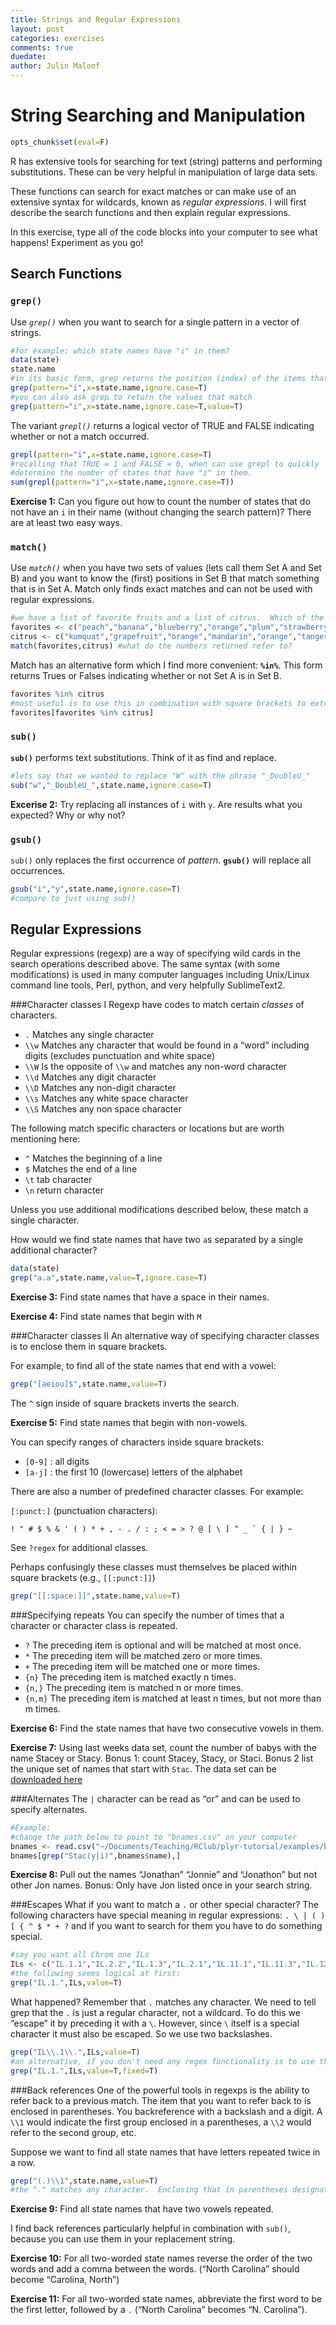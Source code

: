 ```yaml
---
title: Strings and Regular Expressions
layout: post
categories: exercises
comments: true
duedate:
author: Julin Maloof
---
```


String Searching and Manipulation
========================================================

```r
opts_chunk$set(eval=F)
```


R has extensive tools for searching for text (string) patterns and performing substitutions.  These can be very helpful in manipulation of large data sets.

These functions can search for exact matches or can make use of an extensive syntax for wildcards, known as *regular expressions*.  I will first describe the search functions and then explain regular expressions.

In this exercise, type all of the code blocks into your computer to see what happens!  Experiment as you go!

Search Functions
----------------

### `grep()`
Use *`grep()`* when you want to search for a single pattern in a vector of strings.

```r
#for example: which state names have "i" in them?
data(state)
state.name
#in its basic form, grep returns the position (index) of the items that match the pattern.
grep(pattern="i",x=state.name,ignore.case=T)
#you can also ask grep to return the values that match
grep(pattern="i",x=state.name,ignore.case=T,value=T)
```

The variant *`grepl()`* returns a logical vector of TRUE and FALSE indicating whether or not a match occurred.

```r
grepl(pattern="i",x=state.name,ignore.case=T)
#recalling that TRUE = 1 and FALSE = 0, when can use grepl to quickly
#determine the number of states that have "i" in them.
sum(grepl(pattern="i",x=state.name,ignore.case=T))
```

**Exercise 1:** Can you figure out how to count the number of states that do not have an `i` in their name (without changing the search pattern)?  There are at least two easy ways.

### `match()`
Use *`match()`* when you have two sets of values (lets call them Set A and Set B) and you want to know the (first) positions in Set B that match something that is in Set A.  Match only finds exact matches and can not be used with regular expressions.

```r
#we have a list of favorite fruits and a list of citrus.  Which of the favorites are citrus?
favorites <- c("peach","banana","blueberry","orange","plum","strawberry","mandarin")
citrus <- c("kumquat","grapefruit","orange","mandarin","orange","tangerine","tangelo","lemon","lime")
match(favorites,citrus) #what do the numbers returned refer to?
```

Match has an alternative form which I find more convenient: **`%in%`**.  This form returns Trues or Falses indicating whether or not Set A is in Set B.

```r
favorites %in% citrus
#most useful is to use this in combination with square brackets to extract
favorites[favorites %in% citrus]
```

### `sub()`
**`sub()`** performs text substitutions.  Think of it as find and replace.

```r
#lets say that we wanted to replace "W" with the phrase "_DoubleU_"
sub("w","_DoubleU_",state.name,ignore.case=T)
```

**Excerise 2:** Try replacing all instances of `i` with `y`.  Are results what you expected? Why or why not?

### `gsub()`
`sub()` only replaces the first occurrence of *pattern*.  **`gsub()`** will replace all occurrences.

```r
gsub("i","y",state.name,ignore.case=T)
#compare to just using sub()
```

Regular Expressions
-------------------
Regular expressions (regexp) are a way of specifying wild cards in the search operations described above. The same syntax (with some modifications) is used in many computer languages including Unix/Linux command line tools, Perl, python, and very helpfully SublimeText2.

###Character classes I
Regexp have codes to match certain _classes_ of characters.

* `.`  Matches any single character
* `\\w` Matches any character that would be found in a "word" including digits (excludes punctuation and white space)
* `\\W` Is the opposite of `\\w` and matches any non-word character
* `\\d` Matches any digit character
* `\\D` Matches any non-digit character
* `\\s` Matches any white space character
* `\\S` Matches any non space character

The following match specific characters or locations but are worth mentioning here:

* `^`  Matches the beginning of a line
* `$`  Matches the end of a line
* `\t` tab character
* `\n` return character

Unless you use additional modifications described below, these match a single character.

How would we find state names that have two `a`s separated by a single additional character?

```r
data(state)
grep("a.a",state.name,value=T,ignore.case=T)
```

**Exercise 3:** Find state names that have a space in their names.

**Exercise 4:** Find state names that begin with `M`

###Character classes II
An alternative way of specifying character classes is to enclose them in square brackets.

For example, to find all of the state names that end with a vowel:

```r
grep("[aeiou]$",state.name,value=T)
```

The `^` sign inside of square brackets inverts the search.

**Exercise 5:** Find state names that begin with non-vowels.

You can specify ranges of characters inside square brackets:

* `[0-9]` : all digits
* `[a-j]` : the first 10 (lowercase) letters of the alphabet

There are also a number of predefined character classes.  For example:

`[:punct:]` (punctuation characters):

    ! " # $ % & ' ( ) * + , - . / : ; < = > ? @ [ \ ] ^ _ ` { | } ~

See `?regex` for additional classes.

Perhaps confusingly these classes must themselves be placed within square brackets (e.g., `[[:punct:]]`)

```r
grep("[[:space:]]",state.name,value=T)
```

###Specifying repeats
You can specify the number of times that a character or character class is repeated.

* `?`     The preceding item is optional and will be matched at most once.
* `*`     The preceding item will be matched zero or more times.
* `+`     The preceding item will be matched one or more times.
* `{n}`   The preceding item is matched exactly n times.
* `{n,}`  The preceding item is matched n or more times.
* `{n,m}` The preceding item is matched at least n times, but not more than m times.

**Exercise 6:** Find the state names that have two consecutive vowels in them.

**Exercise 7:** Using last weeks data set, count the number of babys with the name Stacey or Stacy.  Bonus 1: count Stacey, Stacy, or Staci.  Bonus 2 list the unique set of names that start with `Stac`.  The data set can be [downloaded here](http://plyr.had.co.nz/09-user/plyr-tutorial.zip)

###Alternates
The `|` character can be read as "or" and can be used to specify alternates.

```r
#Example:
#change the path below to point to "bnames.csv" on your computer
bnames <- read.csv("~/Documents/Teaching/RClub/plyr-tutorial/examples/bnames.csv",as.is=T)
bnames[grep("Stac(y|i)",bnames$name),]
```

**Exercise 8:** Pull out the names "Jonathan" "Jonnie" and "Jonathon" but not other Jon names.  Bonus: Only have Jon listed once in your search string.

###Escapes
What if you want to match a `.` or other special character?  The following characters have special meaning in regular expressions: `. \ | ( ) [ { ^ $ * + ?` and if you want to search for them you have to do something special.

```r
#say you want all Chrom one ILs
ILs <- c("IL.1.1","IL.2.2","IL.1.3","IL.2.1","IL.11.1","IL.11.3","IL.12.1","IL.12.2")
#the following seems logical at first:
grep("IL.1.",ILs,value=T)
```

What happened?  Remember that `.` matches any character.  We need to tell grep that the `.` is just a regular character, not a wildcard. To do this we "escape" it by preceding it with a `\`.  However, since `\` itself is a special character it must also be escaped. So we use two backslashes.

```r
grep("IL\\.1\\.",ILs,value=T)
#an alternative, if you don't need any regex functionality is to use the argument "fixed=T"
grep("IL.1.",ILs,value=T,fixed=T)
```

###Back references
One of the powerful tools in regexps is the ability to refer back to a previous match.  The item that you want to refer back to is enclosed in parentheses.  You backreference with a backslash and a digit.  A `\\1` would indicate the first group enclosed in a parentheses, a `\\2` would refer to the second group, etc.

Suppose we want to find all state names that have letters repeated twice in a row.

```r
grep("(.)\\1",state.name,value=T)
#the "." matches any character.  Enclosing that in parentheses designates it as an item that we want to refer back to.  The \\1 refers back to it.
```

**Exercise 9:** Find all state names that have two vowels repeated.

I find back references particularly helpful in combination with `sub()`, because you can use them in your replacement string.

**Exercise 10:** For all two-worded state names reverse the order of the two words and add a comma between the words.  ("North Carolina" should become "Carolina, North")

**Exercise 11:** For all two-worded state names, abbreviate the first word to be the first letter, followed by a `.` ("North Carolina" becomes "N. Carolina").

